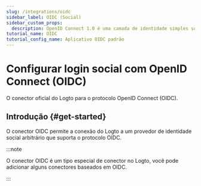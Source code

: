 ```yaml
---
slug: /integrations/oidc
sidebar_label: OIDC (Social)
sidebar_custom_props:
  description: OpenID Connect 1.0 é uma camada de identidade simples sobre o protocolo OAuth 2.0.
tutorial_name: OIDC
tutorial_config_name: Aplicativo OIDC padrão
---
```




# Configurar login social com OpenID Connect (OIDC)

O conector oficial do Logto para o protocolo OpenID Connect (OIDC).

<GuideTip />

## Introdução \{#get-started}

O conector OIDC permite a conexão do Logto a um provedor de identidade social arbitrário que suporta o protocolo OIDC.

:::note

O conector OIDC é um tipo especial de conector no Logto, você pode adicionar alguns conectores baseados em OIDC.

:::

<Integration />
